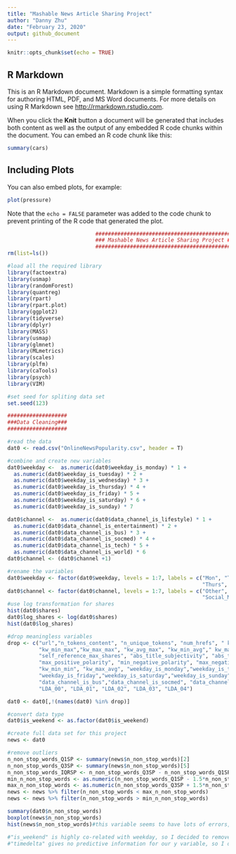---
title: "Mashable News Article Sharing Project"
author: "Danny Zhu"
date: "February 23, 2020"
output: github_document
---

```{r setup, include=FALSE, message=FALSE, warning=FALSE}
knitr::opts_chunk$set(echo = TRUE)
```

## R Markdown

This is an R Markdown document. Markdown is a simple formatting syntax for authoring HTML, PDF, and MS Word documents. For more details on using R Markdown see <http://rmarkdown.rstudio.com>.

When you click the **Knit** button a document will be generated that includes both content as well as the output of any embedded R code chunks within the document. You can embed an R code chunk like this:

```{r cars}
summary(cars)
```

## Including Plots

You can also embed plots, for example:

```{r pressure, echo=FALSE}
plot(pressure)
```

Note that the `echo = FALSE` parameter was added to the code chunk to prevent printing of the R code that generated the plot.


```{r}
                            #############################################
                            ### Mashable News Article Sharing Project ###
                            #############################################
rm(list=ls())

#load all the required library
library(factoextra)
library(usmap)
library(randomForest)
library(quantreg)
library(rpart)
library(rpart.plot)
library(ggplot2)
library(tidyverse)
library(dplyr)
library(MASS)
library(usmap)
library(glmnet)
library(MLmetrics)
library(scales)
library(plfm)
library(caTools)
library(psych)
library(VIM)

#set seed for spliting data set
set.seed(123)
```

```{r, fig.show='hold', out.width = "50%", fig.align = "default"}
###################
###Data Cleaning###
###################

#read the data
dat0 <- read.csv("OnlineNewsPopularity.csv", header = T)

#combine and create new variables
dat0$weekday <-  as.numeric(dat0$weekday_is_monday) * 1 + 
  as.numeric(dat0$weekday_is_tuesday) * 2 + 
  as.numeric(dat0$weekday_is_wednesday) * 3 + 
  as.numeric(dat0$weekday_is_thursday) * 4 + 
  as.numeric(dat0$weekday_is_friday) * 5 + 
  as.numeric(dat0$weekday_is_saturday) * 6 +
  as.numeric(dat0$weekday_is_sunday) * 7

dat0$channel <-  as.numeric(dat0$data_channel_is_lifestyle) * 1 + 
  as.numeric(dat0$data_channel_is_entertainment) * 2 + 
  as.numeric(dat0$data_channel_is_bus) * 3 + 
  as.numeric(dat0$data_channel_is_socmed) * 4 + 
  as.numeric(dat0$data_channel_is_tech) * 5 + 
  as.numeric(dat0$data_channel_is_world) * 6
dat0$channel <- (dat0$channel +1)

#rename the variables
dat0$weekday <- factor(dat0$weekday, levels = 1:7, labels = c("Mon", "Tues", "Wed", 
                                                              "Thurs", "Fri", "Sat", "Sun"))
dat0$channel <- factor(dat0$channel, levels = 1:7, labels = c("Other", "Lifestyle", "Entertainment", "Business", 
                                                              "Social_Media", "Technology", "World"))
#use log transformation for shares
hist(dat0$shares)
dat0$log_shares <- log(dat0$shares)
hist(dat0$log_shares)
```

```{r}
#drop meaningless variables
drop <- c("url","n_tokens_content", "n_unique_tokens", "num_hrefs", " kw_min_min", "kw_max_min","kw_avg_min", 
          "kw_min_max","kw_max_max", "kw_avg_max", "kw_min_avg"," kw_max_avg", "kw_avg_avg", "self_reference_min_shares", 
          "self_reference_max_shares", "abs_title_subjectivity", "abs_title_sentiment_polarity", "min_positive_polarity",
          "max_positive_polarity", "min_negative_polarity", "max_negative_polarity", "rate_positive_words", "rate_negative_words", 
          "kw_min_min", "kw_max_avg", "weekday_is_monday","weekday_is_tuesday" , "weekday_is_wednesday", "weekday_is_thursday", 
          "weekday_is_friday","weekday_is_saturday","weekday_is_sunday", "data_channel_is_lifestyle", "data_channel_is_entertainment", 
          "data_channel_is_bus","data_channel_is_socmed", "data_channel_is_tech","data_channel_is_world", "shares", 
          "LDA_00", "LDA_01", "LDA_02", "LDA_03", "LDA_04")

dat0 <- dat0[,!(names(dat0) %in% drop)]

#convert data type
dat0$is_weekend <- as.factor(dat0$is_weekend)

#create full data set for this project
news <- dat0

#remove outliers
n_non_stop_words_Q1SP <- summary(news$n_non_stop_words)[2]
n_non_stop_words_Q3SP <- summary(news$n_non_stop_words)[5]
n_non_stop_words_IQRSP <- n_non_stop_words_Q3SP - n_non_stop_words_Q1SP
min_n_non_stop_words <- as.numeric(n_non_stop_words_Q1SP - 1.5*n_non_stop_words_IQRSP)
max_n_non_stop_words <- as.numeric(n_non_stop_words_Q3SP + 1.5*n_non_stop_words_IQRSP)
news <- news %>% filter(n_non_stop_words < max_n_non_stop_words)
news <- news %>% filter(n_non_stop_words > min_n_non_stop_words)

summary(dat0$n_non_stop_words)
boxplot(news$n_non_stop_words)
hist(news$n_non_stop_words)#this variable seems to have lots of errors, so I decided to remove it

#"is_weekend" is highly co-related with weekday, so I decided to remove it
#"timedelta" gives no predictive information for our y variable, so I decided to remove it
```
























